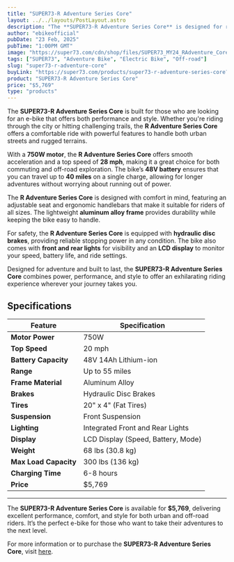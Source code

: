 ```yaml
---
title: "SUPER73-R Adventure Series Core"
layout: ../../layouts/PostLayout.astro
description: "The **SUPER73-R Adventure Series Core** is designed for riders who crave versatility, power, and style. This electric bike is built to handle both urban streets and rugged trails with ease."
author: "ebikeofficial"
pubDate: "23 Feb, 2025"
pubTime: "1:00PM GMT"
image: "https://super73.com/cdn/shop/files/SUPER73_MY24_RAdventure_Core_Sandstorm_FrontHero_7c5f0b15-6612-491f-b229-b1a27f1af0b0_700x.jpg?v=1722564423"
tags: ["SUPER73", "Adventure Bike", "Electric Bike", "Off-road"]
slug: "super73-r-adventure-core"
buyLink: "https://super73.com/products/super73-r-adventure-series-core?from=electric-bikes"
product: "SUPER73-R Adventure Series Core"
price: "$5,769"
type: "products"
---
```


The **SUPER73-R Adventure Series Core** is built for those who are looking for an e-bike that offers both performance and style. Whether you're riding through the city or hitting challenging trails, the **R Adventure Series Core** offers a comfortable ride with powerful features to handle both urban streets and rugged terrains.

With a **750W motor**, the **R Adventure Series Core** offers smooth acceleration and a top speed of **28 mph**, making it a great choice for both commuting and off-road exploration. The bike’s **48V battery** ensures that you can travel up to **40 miles** on a single charge, allowing for longer adventures without worrying about running out of power.

The **R Adventure Series Core** is designed with comfort in mind, featuring an adjustable seat and ergonomic handlebars that make it suitable for riders of all sizes. The lightweight **aluminum alloy frame** provides durability while keeping the bike easy to handle.

For safety, the **R Adventure Series Core** is equipped with **hydraulic disc brakes**, providing reliable stopping power in any condition. The bike also comes with **front and rear lights** for visibility and an **LCD display** to monitor your speed, battery life, and ride settings.

Designed for adventure and built to last, the **SUPER73-R Adventure Series Core** combines power, performance, and style to offer an exhilarating riding experience wherever your journey takes you.

## Specifications

| Feature               | Specification                      |
| --------------------- | ---------------------------------- |
| **Motor Power**       | 750W                               |
| **Top Speed**         | 20 mph                             |
| **Battery Capacity**  | 48V 14Ah Lithium-ion               |
| **Range**             | Up to 55 miles                     |
| **Frame Material**    | Aluminum Alloy                     |
| **Brakes**            | Hydraulic Disc Brakes              |
| **Tires**             | 20" x 4" (Fat Tires)               |
| **Suspension**        | Front Suspension                   |
| **Lighting**          | Integrated Front and Rear Lights   |
| **Display**           | LCD Display (Speed, Battery, Mode) |
| **Weight**            | 68 lbs (30.8 kg)                   |
| **Max Load Capacity** | 300 lbs (136 kg)                   |
| **Charging Time**     | 6-8 hours                          |
| **Price**             | $5,769                             |

---

The **SUPER73-R Adventure Series Core** is available for **$5,769**, delivering excellent performance, comfort, and style for both urban and off-road riders. It’s the perfect e-bike for those who want to take their adventures to the next level.

For more information or to purchase the **SUPER73-R Adventure Series Core**, visit [here](https://super73.com/products/super73-r-adventure-series-core?from=electric-bikes).
